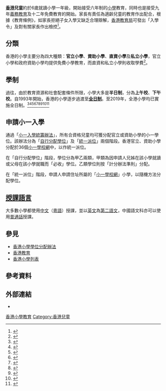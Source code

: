 {{香港教育}}

'''[[香港|香港]]兒童'''約於6歲就讀小學一年級，開始接受六年制的[[小學|小學]]教育，同時也是接受九年[[義務教育|義務教育]]及十二年免費教育的開始。家長有責任為適齡兒童的教育作出配合，根據《教育條例》，如家長拒絕子女入學又缺乏合理辯解，[[香港教育局|香港教育局]]可發出「入學令」及對有關家長作出檢控<ref>{{cite news|title=夫婦違入學令囚三月|url=http://news.takungpao.com.hk/paper/q/2015/0824/3141211.html|publisher=大公報|date=2015-08-24}}</ref>。

== 分類 ==
香港的小學主要分為四大種類：'''官立小學'''、'''資助小學'''、'''直資小學'''及'''私立小學'''，官立小學和政府資助小學均提供免費小學教育，而直資和私立小學則收取學費<ref>{{cite web|url=https://www.schooland.hk/post/psa04|title=香港不同種類小學的分佈|website=www.schooland.hk|accessdate=2019-09-16|archive-date=2019-07-08|archive-url=https://web.archive.org/web/20190708150140/https://www.schooland.hk/post/psa04|dead-url=yes}}</ref>。

== 學制 ==
過往，由於教育資源和社會配套條件所限，小學大多是'''半日制'''，分為'''上午校'''、'''下午校'''。自1993年開始，香港的小學逐步過渡至'''[[全日制|全日制]]'''。至2019年，全港小學均已實施全日制。<ref>{{cite web|url=https://hk.on.cc/hk/bkn/cnt/news/20190404/bkn-20190404203035908-0404_00822_001.html|title=半日制番禺會所華仁小學告別　師生笑聲歡送|publisher=東方日報|date=2019年4月4日|archiveurl=https://web.archive.org/web/20220212214540/https://hk.on.cc/hk/bkn/cnt/news/20190404/bkn-20190404203035908-0404_00822_001.html|archivedate=2022|deadurl=no}}</ref><ref>{{cite web|url=https://books.google.com/books?id=scHsDQAAQBAJ&pg=PA123&lpg=PA123|title=校長爺爺：「拼」出教育路（頁123）|publisher=中華書局(香港)有限公司|author=陳凱汶|date=2016年7月14日}}</ref><ref>{{cite web|url=https://www.edb.gov.hk/tc/edu-system/primary-secondary/applicable-to-primary/whole-day-schooling/background/|title=小學全日制 背景|publisher=[[香港政府|香港政府]][[教育局_(香港)|教育局]]|date=2011年4月8日|archiveurl=https://web.archive.org/web/20220212221532/https://www.edb.gov.hk/tc/edu-system/primary-secondary/applicable-to-primary/whole-day-schooling/background/|archivedate=2022|deadurl=no}}</ref><ref>{{cite web|url=http://www.hkpera.org/forum/attachment.php?aid=267|title=優質的香港教育模式：小學全日制之研究|publisher=香港初等教育研究學會|date=2000年|archiveurl=https://web.archive.org/web/20220212230843/http://www.hkpera.org/forum/attachment.php?aid=267|archivedate=2022|deadurl=no}}</ref><ref>{{cite web|url=https://www.chsc.hk/chi/content_pub/report/chi_homework.pdf|title=香港小學家課研究|author=張國華、康慶祥、葉建源|date=2000年4月|archiveurl=https://web.archive.org/web/20151230203924/http://www.chsc.hk/chi/content_pub/report/chi_homework.pdf|archivedate=2022|deadurl=no}}</ref><ref>{{cite web|url=https://hkfew.org.hk/UPFILE/ArticleFile/201612616324415.pdf|title=逾9成小學教師指全日制原意被扭曲　教聯會促全面檢討|publisher=[[香港教育工作者聯會|香港教育工作者聯會]]|date=2016年12月6日|archiveurl=https://web.archive.org/web/20220212233642/https://hkfew.org.hk/UPFILE/ArticleFile/201612616324415.pdf|archivedate=2022|deadurl=no}}</ref><ref>{{cite web|url=https://www.edb.gov.hk/attachment/tc/edu-system/primary-secondary/applicable-to-primary/whole-day-schooling/wdps-guidelines-c_web.pdf|title=營辦全日制小學|publisher=[[香港政府|香港政府]][[教育局_(香港)|教育局]]|date=2013年|archiveurl=https://web.archive.org/web/20191020031904/https://www.edb.gov.hk/attachment/tc/edu-system/primary-secondary/applicable-to-primary/whole-day-schooling/wdps-guidelines-c_web.pdf|archivedate=2022|deadurl=no}}</ref><ref>{{cite web|url=https://www.edb.gov.hk/attachment/tc/edu-system/primary-secondary/applicable-to-primary/whole-day-schooling/wdsvr2.pdf|title=一九九九至二零零零年度 全日制小學探訪報告|publisher=教育署輔導視學處|date=2000年10月25日|archiveurl=https://web.archive.org/web/20191020031836/https://www.edb.gov.hk/attachment/tc/edu-system/primary-secondary/applicable-to-primary/whole-day-schooling/wdsvr2.pdf|archivedate=2022|deadurl=no}}</ref><ref>{{cite web|url=https://www.legco.gov.hk/yr02-03/chinese/panels/ed/papers/ed0616cb2-2883-1c.pdf|title=小學全日制優點研究|publisher=香港教育學院 小學全日制優點研究小組|date=2003年3月|archiveurl=https://web.archive.org/web/20191104100447/https://www.legco.gov.hk/yr02-03/chinese/panels/ed/papers/ed0616cb2-2883-1c.pdf|archivedate=2022|deadurl=no}}</ref>

== 申請小一入學 ==
{{main|香港小學學位分配辦法}}

通過「[[香港小學學位分配辦法|小一入學統籌辦法]]」，所有合資格兒童均可獲分配官立或資助小學的小一學位。該辦法分為「[[香港小學學位分配辦法#自行分配學位|自行分配學位]]」及「[[香港小學學位分配辦法#統一派位|統一派位]]」兩個階段。香港官立、資助小學分配於36個[[小一學校網|小一學校網]]中，以作統一派位。

在「自行分配學位」階段，學位分為甲乙兩類，甲類為因申請人兄姊在該小學就讀或父母在該小學就職而「必收」學位。乙類學位則按「計分辦法準則」分配。

在「統一派位」階段，申請人申請住址所屬的「[[小一學校網|小一學校網]]」小學，以隨機方法分配學位。

== [[授課語言|授課語言]] ==
大多數小學都使用[[中文|中文]]（[[粵語|粵語]]）授課，並以[[英文|英文]]為[[香港語文|第二語文]]，中國語文科亦可以使用[[普通話|普通話]]授課。

==參見==
* [[香港小學學位分配辦法|香港小學學位分配辦法]]
* [[香港教育|香港教育]]
* [[香港小學列表|香港小學列表]]

==參考資料==
{{reflist}}

==外部連結==
*{{cite web|title=小一入學統籌辦法|url=http://www.edb.gov.hk/tc/edu-system/primary-secondary/spa-systems/primary-1-admission/|publisher=[[教育局_(香港)|教育局]]|accessdate=2017-12-31}}

[[Category:香港小學教育|]]
[[Category:香港兒童|Category:香港兒童]]